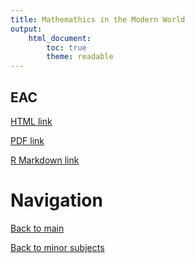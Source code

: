 ```yaml
---
title: Mathemathics in the Modern World
output:
    html_document:
        toc: true
        theme: readable
---
```

## EAC

[HTML link](https://ph-col.github.io/sum/minor/mmw/mmw-eac.html)

[PDF link](https://ph-col.github.io/sum/minor/mmw/mmw-eac.pdf)

[R Markdown link](https://ph-col.github.io/sum/minor/mmw/mmw-eac.rmd)





# Navigation

[Back to main](https://ph-col.github.io/sum/)

[Back to minor subjects](https://ph-col.github.io/sum/minor/)
